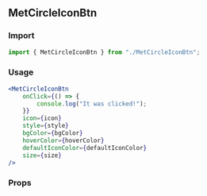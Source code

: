 <!--- MetCircleIconBtn.stories.mdx -->


<Meta title="MDX/MetCircleIconBtn" component={MetCircleIconBtn} />

## MetCircleIconBtn

### Import

```jsx
import { MetCircleIconBtn } from "./MetCircleIconBtn";
```

### Usage

```jsx
<MetCircleIconBtn
    onClick={() => {
        console.log("It was clicked!");
    }}
    icon={icon}
    style={style}
    bgColor={bgColor}
    hoverColor={hoverColor}
    defaultIconColor={defaultIconColor}
    size={size}
/>
```

### Props

<ArgsTable of={MetCircleIconBtn} />
